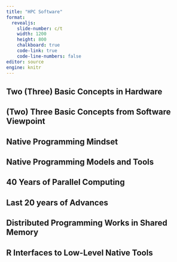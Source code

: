 ```yaml
---
title: "HPC Software"
format: 
  revealjs:
    slide-number: c/t
    width: 1200
    height: 800
    chalkboard: true
    code-link: true
    code-line-numbers: false
editor: source
engine: knitr
---
```


## Two (Three) Basic Concepts in Hardware {background-image="/pics/ParallelSoftware/ParallelSoftware1.png" background-size="80%" background-position="center"}

## (Two) Three Basic Concepts from Software Viewpoint {background-image="/pics/ParallelSoftware/ParallelSoftware2.png" background-size="80%" background-position="center"}

## Native Programming Mindset {background-image="/pics/ParallelSoftware/ParallelSoftware3.png" background-size="80%" background-position="center"}

## Native Programming Models and Tools {background-image="/pics/ParallelSoftware/ParallelSoftware4.png" background-size="80%" background-position="center"}

## 40 Years of Parallel Computing {background-image="/pics/ParallelSoftware/ParallelSoftware5.png" background-size="80%" background-position="center"}

## Last 20 years of Advances {background-image="/pics/ParallelSoftware/ParallelSoftware6.png" background-size="80%" background-position="center"}

## Distributed Programming Works in Shared Memory {background-image="/pics/ParallelSoftware/ParallelSoftware7.png" background-size="80%" background-position="center"}

## R Interfaces to Low-Level Native Tools {background-image="/pics/ParallelSoftware/ParallelSoftware8.png" background-size="80%" background-position="center"}
